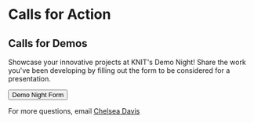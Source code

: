 
# Calls for Action  

## Calls for Demos 

Showcase your innovative projects at KNIT's Demo Night! Share the work you've been developing by filling out the form to be considered for a presentation. 

<div class="button-container">
<Button linkto="https://docs.google.com/forms/d/1UVtaiiB8UgciahOKB7ExxhGjptfal65YdVkOVzp55CU/viewform?edit_requested=true">Demo Night Form</Button>
</div>


For more questions, email [Chelsea Davis](mailto:cdavis@renci.org)
